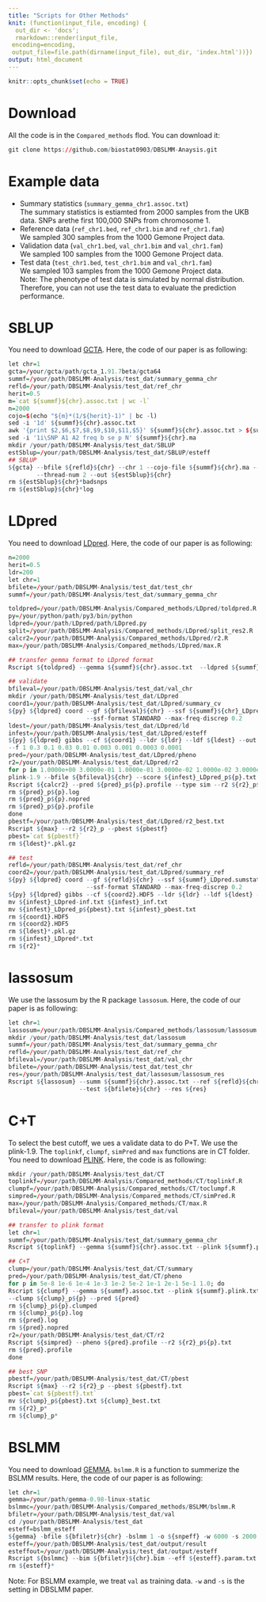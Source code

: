 ```yaml
---
title: "Scripts for Other Methods"
knit: (function(input_file, encoding) {
  out_dir <- 'docs';
  rmarkdown::render(input_file,
 encoding=encoding,
 output_file=file.path(dirname(input_file), out_dir, 'index.html'))})
output: html_document
---
```


```r
knitr::opts_chunk$set(echo = TRUE)
```

# Download
All the code is in the `Compared_methods` flod. You can download it: 
````r
git clone https://github.com/biostat0903/DBSLMM-Anaysis.git
````

# Example data
- Summary statistics (`summary_gemma_chr1.assoc.txt`) <br>
The summary statistics is estiamted from 2000 samples from the UKB data. SNPs arethe first 100,000 SNPs from chromosome 1.  <br>
- Reference data (`ref_chr1.bed`, `ref_chr1.bim` and `ref_chr1.fam`) <br>
We sampled 300 samples from the 1000 Gemone Project data.  <br>
- Validation data (`val_chr1.bed`, `val_chr1.bim` and `val_chr1.fam`) <br>
We sampled 100 samples from the 1000 Gemone Project data.  <br>
- Test data (`test_chr1.bed`, `test_chr1.bim` and `val_chr1.fam`) <br>
We sampled 103 samples from the 1000 Gemone Project data.  <br>
Note: The phenotype of test data is simulated by normal distribution. Therefore, you can not use the test data to evaluate the prediction performance.


# SBLUP
You need to download [GCTA](https://cnsgenomics.com/software/gcta/#Overview/). Here, the code of our paper is as following:
````r
let chr=1
gcta=/your/gcta/path/gcta_1.91.7beta/gcta64
summf=/your/path/DBSLMM-Analysis/test_dat/summary_gemma_chr
refld=/your/path/DBSLMM-Analysis/test_dat/ref_chr
herit=0.5
m=`cat ${summf}${chr}.assoc.txt | wc -l`
n=2000
cojo=$(echo "${m}*(1/${herit}-1)" | bc -l)
sed -i '1d' ${summf}${chr}.assoc.txt
awk '{print $2,$6,$7,$8,$9,$10,$11,$5}' ${summf}${chr}.assoc.txt > ${summf}${chr}.ma
sed -i '1i\SNP A1 A2 freq b se p N' ${summf}${chr}.ma
mkdir /your/path/DBSLMM-Analysis/test_dat/SBLUP
estSblup=/your/path/DBSLMM-Analysis/test_dat/SBLUP/esteff
## SBLUP
${gcta} --bfile ${refld}${chr} --chr 1 --cojo-file ${summf}${chr}.ma --cojo-sblup ${cojo} --cojo-wind 200 \
        --thread-num 2 --out ${estSblup}${chr}
rm ${estSblup}${chr}*badsnps
rm ${estSblup}${chr}*log
````

# LDpred
You need to download [LDpred](https://github.com/bvilhjal/ldpred). Here, the code of our paper is as following:
````r
n=2000
herit=0.5
ldr=200
let chr=1
bfilete=/your/path/DBSLMM-Analysis/test_dat/test_chr
summf=/your/path/DBSLMM-Analysis/test_dat/summary_gemma_chr

toldpred=/your/path/DBSLMM-Analysis/Compared_methods/LDpred/toldpred.R
py=/your/python/path/py3/bin/python
ldpred=/your/path/LDpred/path/LDpred.py
split=/your/path/DBSLMM-Analysis/Compared_methods/LDpred/split_res2.R
calcr2=/your/path/DBSLMM-Analysis/Compared_methods/LDpred/r2.R
max=/your/path/DBSLMM-Analysis/Compared_methods/LDpred/max.R

## transfer gemma format to LDpred format
Rscript ${toldpred} --gemma ${summf}${chr}.assoc.txt  --ldpred ${summf}${chr}_LDpred.sumstat

## validate
bfileval=/your/path/DBSLMM-Analysis/test_dat/val_chr
mkdir /your/path/DBSLMM-Analysis/test_dat/LDpred
coord1=/your/path/DBSLMM-Analysis/test_dat/LDpred/summary_cv
${py} ${ldpred} coord --gf ${bfileval}${chr} --ssf ${summf}${chr}_LDpred.sumstat --out ${coord1}.HDF5 --N ${n} \
                      --ssf-format STANDARD --max-freq-discrep 0.2
ldest=/your/path/DBSLMM-Analysis/test_dat/LDpred/ld
infest=/your/path/DBSLMM-Analysis/test_dat/LDpred/esteff
${py} ${ldpred} gibbs --cf ${coord1} --ldr ${ldr} --ldf ${ldest} --out ${infest} --N ${n} --h2 ${herit} \
--f 1 0.3 0.1 0.03 0.01 0.003 0.001 0.0003 0.0001 
pred=/your/path/DBSLMM-Analysis/test_dat/LDpred/pheno
r2=/your/path/DBSLMM-Analysis/test_dat/LDpred/r2
for p in 1.0000e+00 3.0000e-01 1.0000e-01 3.0000e-02 1.0000e-02 3.0000e-03 1.0000e-03 3.0000e-04 1.0000e-04;do
plink-1.9 --bfile ${bfileval}${chr} --score ${infest}_LDpred_p${p}.txt 3 4 7 header sum --out ${pred}_p${p}
Rscript ${calcr2} --pred ${pred}_p${p}.profile --type sim --r2 ${r2}_p${p}.txt
rm ${pred}_p${p}.log
rm ${pred}_p${p}.nopred
rm ${pred}_p${p}.profile
done
pbestf=/your/path/DBSLMM-Analysis/test_dat/LDpred/r2_best.txt
Rscript ${max} --r2 ${r2}_p --pbest ${pbestf} 
pbest=`cat ${pbestf}`
rm ${ldest}*.pkl.gz

## test
refld=/your/path/DBSLMM-Analysis/test_dat/ref_chr
coord2=/your/path/DBSLMM-Analysis/test_dat/LDpred/summary_ref
${py} ${ldpred} coord --gf ${refld}${chr} --ssf ${summf}_LDpred.sumstat --out ${coord2}.HDF5 --N ${n}\
                      --ssf-format STANDARD --max-freq-discrep 0.2
${py} ${ldpred} gibbs --cf ${coord2}.HDF5 --ldr ${ldr} --ldf ${ldest} --out ${infest} --N ${n} --h2 ${herit} --f ${pbest}
mv ${infest}_LDpred-inf.txt ${infest}_inf.txt
mv ${infest}_LDpred_p${pbest}.txt ${infest}_pbest.txt
rm ${coord1}.HDF5
rm ${coord2}.HDF5
rm ${ldest}*.pkl.gz
rm ${infest}_LDpred*.txt
rm ${r2}*
````

# lassosum
We use the lassosum by the R package `lassosum`. Here, the code of our paper is as following:
````r
let chr=1
lassosum=/your/path/DBSLMM-Analysis/Compared_methods/lassosum/lassosum.R
mkdir /your/path/DBSLMM-Analysis/test_dat/lassosum
summf=/your/path/DBSLMM-Analysis/test_dat/summary_gemma_chr
refld=/your/path/DBSLMM-Analysis/test_dat/ref_chr
bfileval=/your/path/DBSLMM-Analysis/test_dat/val_chr
bfilete=/your/path/DBSLMM-Analysis/test_dat/test_chr
res=/your/path/DBSLMM-Analysis/test_dat/lassosum/lassosum_res
Rscript ${lassosum} --summ ${summf}${chr}.assoc.txt --ref ${refld}${chr} --valid ${bfileval}${chr} \
                    --test ${bfilete}${chr} --res ${res}
````

# C+T
To select the best cutoff, we ues a validate data to do P+T. We use the plink-1.9. The `toplinkf`, `clumpf`, `simPred` and `max` functions are in CT folder. You need to download [PLINK](https://www.cog-genomics.org/plink2/). Here, the code is as following:
````r
mkdir /your/path/DBSLMM-Analysis/test_dat/CT
toplinkf=/your/path/DBSLMM-Analysis/Compared_methods/CT/toplinkf.R
clumpf=/your/path/DBSLMM-Analysis/Compared_methods/CT/toclumpf.R
simpred=/your/path/DBSLMM-Analysis/Compared_methods/CT/simPred.R
max=/your/path/DBSLMM-Analysis/Compared_methods/CT/max.R
bfileval=/your/path/DBSLMM-Analysis/test_dat/val

## transfer to plink format
let chr=1
summf=/your/path/DBSLMM-Analysis/test_dat/summary_gemma_chr
Rscript ${toplinkf} --gemma ${summf}${chr}.assoc.txt --plink ${summf}.plink.txt

## C+T
clump=/your/path/DBSLMM-Analysis/test_dat/CT/summary
pred=/your/path/DBSLMM-Analysis/test_dat/CT/pheno
for p in 5e-8 1e-6 1e-4 1e-3 1e-2 5e-2 1e-1 2e-1 5e-1 1.0; do 
Rscript ${clumpf} --gemma ${summf}.assoc.txt --plink ${summf}.plink.txt --ref ${bfileval} --pth ${p} \
--clump ${clump}_p${p} --pred ${pred}
rm ${clump}_p${p}.clumped
rm ${clump}_p${p}.log
rm ${pred}.log
rm ${pred}.nopred
r2=/your/path/DBSLMM-Analysis/test_dat/CT/r2
Rscript ${simpred} --pheno ${pred}.profile --r2 ${r2}_p${p}.txt
rm ${pred}.profile
done

## best SNP
pbestf=/your/path/DBSLMM-Analysis/test_dat/CT/pbest
Rscript ${max} --r2 ${r2}_p --pbest ${pbestf}.txt 
pbest=`cat ${pbestf}.txt`
mv ${clump}_p${pbest}.txt ${clump}_best.txt
rm ${r2}_p*
rm ${clump}_p*
````

# BSLMM
You need to download [GEMMA](https://github.com/genetics-statistics/GEMMA). `bslmm.R` is a function to summerize the BSLMM results. Here, the code of our paper is as following:
````r
let chr=1
gemma=/your/path/gemma-0.98-linux-static
bslmmc=/your/path/DBSLMM-Analysis/Compared_methods/BSLMM/bslmm.R
bfiletr=/your/path/DBSLMM-Analysis/test_dat/val
cd /your/path/DBSLMM-Analysis/test_dat
esteff=bslmm_esteff
${gemma} -bfile ${bfiletr}${chr} -bslmm 1 -o ${snpeff} -w 6000 -s 2000 -rpace 1000
esteff=/your/path/DBSLMM-Analysis/test_dat/output/result
esteffout=/your/path/DBSLMM-Analysis/test_dat/output/esteff
Rscript ${bslmmc} --bim ${bfiletr}${chr}.bim --eff ${esteff}.param.txt --effc ${esteffout}.txt
rm ${esteff}*
````
Note: For BSLMM example, we treat `val` as training data. `-w` and `-s` is the setting in DBSLMM paper. 